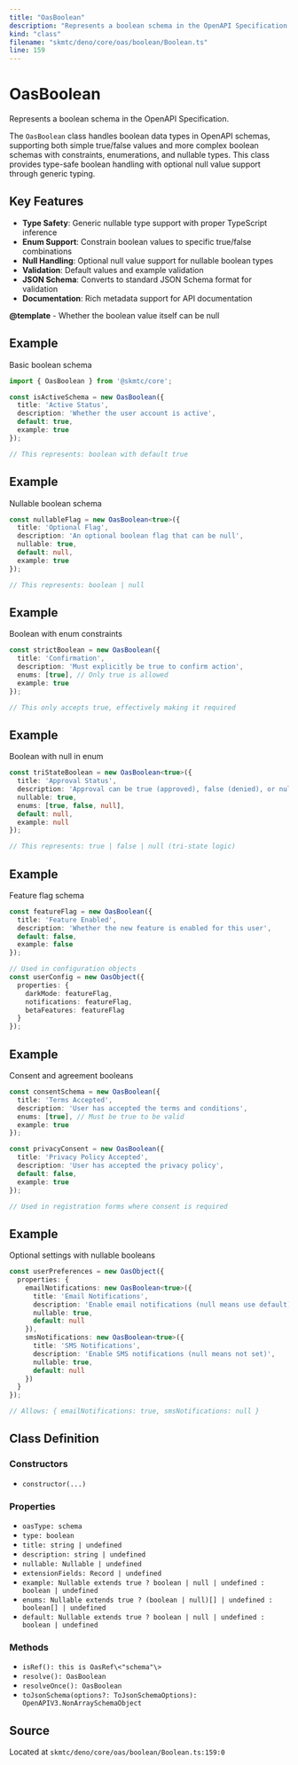 ```yaml
---
title: "OasBoolean"
description: "Represents a boolean schema in the OpenAPI Specification."
kind: "class"
filename: "skmtc/deno/core/oas/boolean/Boolean.ts"
line: 159
---
```


# OasBoolean

Represents a boolean schema in the OpenAPI Specification.

The `OasBoolean` class handles boolean data types in OpenAPI schemas, supporting
both simple true/false values and more complex boolean schemas with constraints,
enumerations, and nullable types. This class provides type-safe boolean handling
with optional null value support through generic typing.

## Key Features

- **Type Safety**: Generic nullable type support with proper TypeScript inference
- **Enum Support**: Constrain boolean values to specific true/false combinations
- **Null Handling**: Optional null value support for nullable boolean types
- **Validation**: Default values and example validation
- **JSON Schema**: Converts to standard JSON Schema format for validation
- **Documentation**: Rich metadata support for API documentation


**@template** - Whether the boolean value itself can be null


## Example

Basic boolean schema
```typescript
import { OasBoolean } from '@skmtc/core';

const isActiveSchema = new OasBoolean({
  title: 'Active Status',
  description: 'Whether the user account is active',
  default: true,
  example: true
});

// This represents: boolean with default true
```


## Example

Nullable boolean schema
```typescript
const nullableFlag = new OasBoolean<true>({
  title: 'Optional Flag',
  description: 'An optional boolean flag that can be null',
  nullable: true,
  default: null,
  example: true
});

// This represents: boolean | null
```


## Example

Boolean with enum constraints
```typescript
const strictBoolean = new OasBoolean({
  title: 'Confirmation',
  description: 'Must explicitly be true to confirm action',
  enums: [true], // Only true is allowed
  example: true
});

// This only accepts true, effectively making it required
```


## Example

Boolean with null in enum
```typescript
const triStateBoolean = new OasBoolean<true>({
  title: 'Approval Status',
  description: 'Approval can be true (approved), false (denied), or null (pending)',
  nullable: true,
  enums: [true, false, null],
  default: null,
  example: null
});

// This represents: true | false | null (tri-state logic)
```


## Example

Feature flag schema
```typescript
const featureFlag = new OasBoolean({
  title: 'Feature Enabled',
  description: 'Whether the new feature is enabled for this user',
  default: false,
  example: false
});

// Used in configuration objects
const userConfig = new OasObject({
  properties: {
    darkMode: featureFlag,
    notifications: featureFlag,
    betaFeatures: featureFlag
  }
});
```


## Example

Consent and agreement booleans
```typescript
const consentSchema = new OasBoolean({
  title: 'Terms Accepted',
  description: 'User has accepted the terms and conditions',
  enums: [true], // Must be true to be valid
  example: true
});

const privacyConsent = new OasBoolean({
  title: 'Privacy Policy Accepted',
  description: 'User has accepted the privacy policy',
  default: false,
  example: true
});

// Used in registration forms where consent is required
```


## Example

Optional settings with nullable booleans
```typescript
const userPreferences = new OasObject({
  properties: {
    emailNotifications: new OasBoolean<true>({
      title: 'Email Notifications',
      description: 'Enable email notifications (null means use default)',
      nullable: true,
      default: null
    }),
    smsNotifications: new OasBoolean<true>({
      title: 'SMS Notifications',
      description: 'Enable SMS notifications (null means not set)',
      nullable: true,
      default: null
    })
  }
});

// Allows: { emailNotifications: true, smsNotifications: null }
```

## Class Definition

### Constructors

- `constructor(...)`

### Properties

- `oasType: schema`
- `type: boolean`
- `title: string | undefined`
- `description: string | undefined`
- `nullable: Nullable | undefined`
- `extensionFields: Record | undefined`
- `example: Nullable extends true ? boolean | null | undefined : boolean | undefined`
- `enums: Nullable extends true ? (boolean | null)[] | undefined : boolean[] | undefined`
- `default: Nullable extends true ? boolean | null | undefined : boolean | undefined`

### Methods

- `isRef(): this is OasRef\<"schema"\>`
- `resolve(): OasBoolean`
- `resolveOnce(): OasBoolean`
- `toJsonSchema(options?: ToJsonSchemaOptions): OpenAPIV3.NonArraySchemaObject`

## Source

Located at `skmtc/deno/core/oas/boolean/Boolean.ts:159:0`
